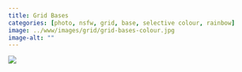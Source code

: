 ```yaml
---
title: Grid Bases
categories: [photo, nsfw, grid, base, selective colour, rainbow]
image: ../www/images/grid/grid-bases-colour.jpg
image-alt: ""
---
```



![](../www/images/grid/grid-bases-colour.jpg)

